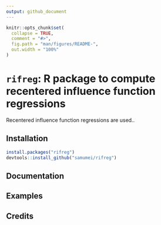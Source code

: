 ```yaml
---
output: github_document
---
```


<!-- README.md is generated from README.Rmd. Please edit that file -->

```r
knitr::opts_chunk$set(
  collapse = TRUE,
  comment = "#>",
  fig.path = "man/figures/README-",
  out.width = "100%"
)
```

# `rifreg`: R package to compute recentered influence function regressions

Recentered influence function regressions are used.. 


## Installation 
``` r
install.packages("rifreg")
devtools::install_github("samumei/rifreg")
```

## Documentation


## Examples 



## Credits 





